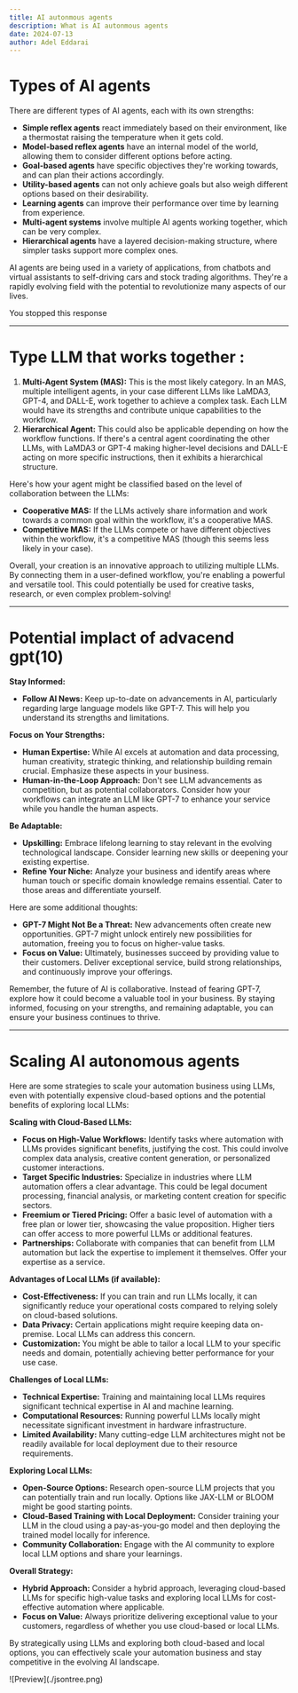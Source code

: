 ```yaml
---
title: AI autonmous agents
description: What is AI autonmous agents
date: 2024-07-13
author: Adel Eddarai
---
```


# Types of AI agents

There are different types of AI agents, each with its own strengths:

* **Simple reflex agents** react immediately based on their environment, like a thermostat raising the temperature when it gets cold.
* **Model-based reflex agents** have an internal model of the world, allowing them to consider different options before acting.
* **Goal-based agents** have specific objectives they're working towards, and can plan their actions accordingly.
* **Utility-based agents** can not only achieve goals but also weigh different options based on their desirability.
* **Learning agents** can improve their performance over time by learning from experience.
* **Multi-agent systems** involve multiple AI agents working together, which can be very complex.
* **Hierarchical agents** have a layered decision-making structure, where simpler tasks support more complex ones.

AI agents are being used in a variety of applications, from chatbots and virtual assistants to self-driving cars and stock trading algorithms. They're a rapidly evolving field with the potential to revolutionize many aspects of our lives.

You stopped this response

***

# Type LLM that works together :

1. **Multi-Agent System (MAS):** This is the most likely category. In an MAS, multiple intelligent agents, in your case different LLMs like LaMDA3, GPT-4, and DALL-E, work together to achieve a complex task. Each LLM would have its strengths and contribute unique capabilities to the workflow.
2. **Hierarchical Agent:** This could also be applicable depending on how the workflow functions. If there's a central agent coordinating the other LLMs, with LaMDA3 or GPT-4 making higher-level decisions and DALL-E acting on more specific instructions, then it exhibits a hierarchical structure.

Here's how your agent might be classified based on the level of collaboration between the LLMs:

* **Cooperative MAS:** If the LLMs actively share information and work towards a common goal within the workflow, it's a cooperative MAS.
* **Competitive MAS:** If the LLMs compete or have different objectives within the workflow, it's a competitive MAS (though this seems less likely in your case).

Overall, your creation is an innovative approach to utilizing multiple LLMs. By connecting them in a user-defined workflow, you're enabling a powerful and versatile tool. This could potentially be used for creative tasks, research, or even complex problem-solving!



***

# Potential implact of advacend gpt(10)

**Stay Informed:**

* **Follow AI News:** Keep up-to-date on advancements in AI, particularly regarding large language models like GPT-7. This will help you understand its strengths and limitations.

**Focus on Your Strengths:**

* **Human Expertise:** While AI excels at automation and data processing, human creativity, strategic thinking, and relationship building remain crucial. Emphasize these aspects in your business.
* **Human-in-the-Loop Approach:** Don't see LLM advancements as competition, but as potential collaborators. Consider how your workflows can integrate an LLM like GPT-7 to enhance your service while you handle the human aspects.

**Be Adaptable:**

* **Upskilling:** Embrace lifelong learning to stay relevant in the evolving technological landscape. Consider learning new skills or deepening your existing expertise.
* **Refine Your Niche:** Analyze your business and identify areas where human touch or specific domain knowledge remains essential. Cater to those areas and differentiate yourself.

Here are some additional thoughts:

* **GPT-7 Might Not Be a Threat:** New advancements often create new opportunities. GPT-7 might unlock entirely new possibilities for automation, freeing you to focus on higher-value tasks.
* **Focus on Value:** Ultimately, businesses succeed by providing value to their customers. Deliver exceptional service, build strong relationships, and continuously improve your offerings.

Remember, the future of AI is collaborative. Instead of fearing GPT-7, explore how it could become a valuable tool in your business. By staying informed, focusing on your strengths, and remaining adaptable, you can ensure your business continues to thrive.



***

# Scaling AI autonomous agents

Here are some strategies to scale your automation business using LLMs, even with potentially expensive cloud-based options and the potential benefits of exploring local LLMs:



**Scaling with Cloud-Based LLMs:**

* **Focus on High-Value Workflows:** Identify tasks where automation with LLMs provides significant benefits, justifying the cost. This could involve complex data analysis, creative content generation, or personalized customer interactions.
* **Target Specific Industries:** Specialize in industries where LLM automation offers a clear advantage. This could be legal document processing, financial analysis, or marketing content creation for specific sectors.
* **Freemium or Tiered Pricing:** Offer a basic level of automation with a free plan or lower tier, showcasing the value proposition. Higher tiers can offer access to more powerful LLMs or additional features.
* **Partnerships:** Collaborate with companies that can benefit from LLM automation but lack the expertise to implement it themselves. Offer your expertise as a service.

**Advantages of Local LLMs (if available):**

* **Cost-Effectiveness:** If you can train and run LLMs locally, it can significantly reduce your operational costs compared to relying solely on cloud-based solutions.
* **Data Privacy:** Certain applications might require keeping data on-premise. Local LLMs can address this concern.
* **Customization:** You might be able to tailor a local LLM to your specific needs and domain, potentially achieving better performance for your use case.

**Challenges of Local LLMs:**

* **Technical Expertise:** Training and maintaining local LLMs requires significant technical expertise in AI and machine learning.
* **Computational Resources:** Running powerful LLMs locally might necessitate significant investment in hardware infrastructure.
* **Limited Availability:** Many cutting-edge LLM architectures might not be readily available for local deployment due to their resource requirements.

**Exploring Local LLMs:**

* **Open-Source Options:** Research open-source LLM projects that you can potentially train and run locally. Options like JAX-LLM or BLOOM might be good starting points.
* **Cloud-Based Training with Local Deployment:** Consider training your LLM in the cloud using a pay-as-you-go model and then deploying the trained model locally for inference.
* **Community Collaboration:** Engage with the AI community to explore local LLM options and share your learnings.

**Overall Strategy:**

* **Hybrid Approach:** Consider a hybrid approach, leveraging cloud-based LLMs for specific high-value tasks and exploring local LLMs for cost-effective automation where applicable.
* **Focus on Value:** Always prioritize delivering exceptional value to your customers, regardless of whether you use cloud-based or local LLMs.

By strategically using LLMs and exploring both cloud-based and local options, you can effectively scale your automation business and stay competitive in the evolving AI landscape.

<div className="flex flex-row justify-center mx-auto max-w-[300px]">
  ![Preview](./jsontree.png)
</div>